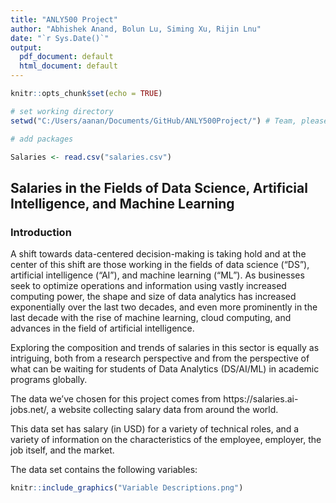 ```yaml
---
title: "ANLY500 Project"
author: "Abhishek Anand, Bolun Lu, Siming Xu, Rijin Lnu"
date: "`r Sys.Date()`"
output:
  pdf_document: default
  html_document: default
---
```


```r
knitr::opts_chunk$set(echo = TRUE)

# set working directory
setwd("C:/Users/aanan/Documents/GitHub/ANLY500Project/") # Team, please change this to a directory on your computer when you add code, else your code won't execute

# add packages

```

```r
Salaries <- read.csv("salaries.csv")
```


## Salaries in the Fields of Data Science, Artificial Intelligence, and Machine Learning

### Introduction

A shift towards data-centered decision-making is taking hold and at the center of this shift are those working in the fields of data science ("DS"), artificial intelligence ("AI"), and machine learning ("ML"). As businesses seek to optimize operations and information using vastly increased computing power, the shape and size of data analytics has increased exponentially over the last two decades, and even more prominently in the last decade with the rise of machine learning, cloud computing, and advances in the field of artificial intelligence.

Exploring the composition and trends of salaries in this sector is equally as intriguing, both from a research perspective and from the perspective of what can be waiting for students of Data Analytics (DS/AI/ML) in academic programs globally.

The data we've chosen for this project comes from https://salaries.ai-jobs.net/, a website collecting salary data from around the world.

This data set has salary (in USD) for a variety of technical roles, and a variety of information on the characteristics of the employee, employer, the job itself, and the market.

The data set contains the following variables:

```r
knitr::include_graphics("Variable Descriptions.png")
```


